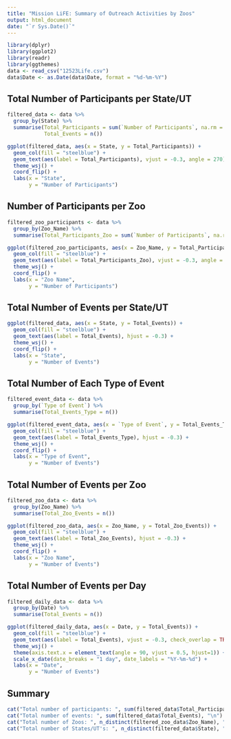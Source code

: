 ---
title: "Mission LiFE: Summary of Outreach Activities by Zoos"
output: html_document
date: "`r Sys.Date()`"
---

```{r setup, include=FALSE}
library(dplyr)
library(ggplot2)
library(readr)
library(ggthemes)
data <- read_csv("12523Life.csv")
data$Date <- as.Date(data$Date, format = "%d-%m-%Y")
```

## Total Number of Participants per State/UT

```{r, echo=F, warning=FALSE, message=FALSE, fig.width=8, fig.height=7.5}
filtered_data <- data %>%
  group_by(State) %>%
  summarise(Total_Participants = sum(`Number of Participants`, na.rm = TRUE),
            Total_Events = n())

ggplot(filtered_data, aes(x = State, y = Total_Participants)) +
  geom_col(fill = "steelblue") +
  geom_text(aes(label = Total_Participants), vjust = -0.3, angle = 270) +
  theme_wsj() +
  coord_flip() +
  labs(x = "State",
       y = "Number of Participants")
```

## Number of Participants per Zoo
```{r, echo=F, warning=FALSE, message=FALSE, fig.width=8, fig.height=7.5}
filtered_zoo_participants <- data %>%
  group_by(Zoo_Name) %>%
  summarise(Total_Participants_Zoo = sum(`Number of Participants`, na.rm = TRUE))

ggplot(filtered_zoo_participants, aes(x = Zoo_Name, y = Total_Participants_Zoo)) +
  geom_col(fill = "steelblue") +
  geom_text(aes(label = Total_Participants_Zoo), vjust = -0.3, angle = 270) +
  theme_wsj() +
  coord_flip() +
  labs(x = "Zoo Name",
       y = "Number of Participants")
```

## Total Number of Events per State/UT

```{r, echo=F, warning=FALSE, message=FALSE, fig.width=8, fig.height=7.5}
ggplot(filtered_data, aes(x = State, y = Total_Events)) +
  geom_col(fill = "steelblue") +
  geom_text(aes(label = Total_Events), hjust = -0.3) +
  theme_wsj() +
  coord_flip() +
  labs(x = "State",
       y = "Number of Events")
```

## Total Number of Each Type of Event

```{r, echo=F, warning=FALSE, message=FALSE, fig.width=8, fig.height=7.5}
filtered_event_data <- data %>%
  group_by(`Type of Event`) %>%
  summarise(Total_Events_Type = n())

ggplot(filtered_event_data, aes(x = `Type of Event`, y = Total_Events_Type)) +
  geom_col(fill = "steelblue") +
  geom_text(aes(label = Total_Events_Type), hjust = -0.3) +
  theme_wsj() +
  coord_flip() +
  labs(x = "Type of Event",
       y = "Number of Events")
```

## Total Number of Events per Zoo

```{r, echo=F, warning=FALSE, message=FALSE, fig.width=8, fig.height=7.5}
filtered_zoo_data <- data %>%
  group_by(Zoo_Name) %>%
  summarise(Total_Zoo_Events = n())

ggplot(filtered_zoo_data, aes(x = Zoo_Name, y = Total_Zoo_Events)) +
  geom_col(fill = "steelblue") +
  geom_text(aes(label = Total_Zoo_Events), hjust = -0.3) +
  theme_wsj() +
  coord_flip() +
  labs(x = "Zoo Name",
       y = "Number of Events")
```

## Total Number of Events per Day

```{r, echo=F, warning=FALSE, message=FALSE, fig.width=8, fig.height=7.5}

filtered_daily_data <- data %>%
  group_by(Date) %>%
  summarise(Total_Events = n())

ggplot(filtered_daily_data, aes(x = Date, y = Total_Events)) +
  geom_col(fill = "steelblue") +
  geom_text(aes(label = Total_Events), vjust = -0.3, check_overlap = TRUE) +
  theme_wsj() +
  theme(axis.text.x = element_text(angle = 90, vjust = 0.5, hjust=1)) +
  scale_x_date(date_breaks = "1 day", date_labels = "%Y-%m-%d") +
  labs(x = "Date",
       y = "Number of Events")
```

## Summary

```{r, echo=F, warning=FALSE}

cat("Total number of participants: ", sum(filtered_data$Total_Participants), "\n")
cat("Total number of events: ", sum(filtered_data$Total_Events), "\n")
cat("Total number of Zoos: ", n_distinct(filtered_zoo_data$Zoo_Name), "\n")
cat("Total number of States/UT's: ", n_distinct(filtered_data$State), "\n")
``` 


